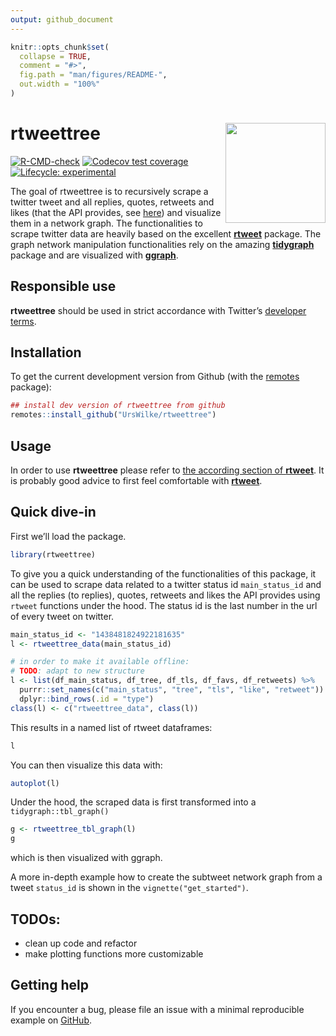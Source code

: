 ```yaml
---
output: github_document
---
```


<!-- README.md is generated from README.Rmd. Please edit that file -->

```r
knitr::opts_chunk$set(
  collapse = TRUE,
  comment = "#>",
  fig.path = "man/figures/README-",
  out.width = "100%"
)

```

<!-- The logo was created in the repo https://github.com/urswilke/rtweettree_hex -->
# rtweettree  <img src="man/figures/hex_sticker.png" width="160px" align="right" />

<!-- badges: start -->
[![R-CMD-check](https://github.com/urswilke/rtweettree/workflows/R-CMD-check/badge.svg)](https://github.com/urswilke/rtweettree/actions)
[![Codecov test coverage](https://codecov.io/gh/urswilke/rtweettree/branch/master/graph/badge.svg)](https://codecov.io/gh/urswilke/rtweettree?branch=master)
[![Lifecycle: experimental](https://img.shields.io/badge/lifecycle-experimental-orange.svg)](https://lifecycle.r-lib.org/articles/stages.html#experimental)
<!-- badges: end -->

The goal of rtweettree is to recursively scrape a twitter tweet and all replies, quotes, retweets and likes (that the API provides, see [here](https://community.rstudio.com/t/rtweet-package-extract-specific-tweets-from-specific-user/45206/2)) and visualize them in a network graph. The functionalities to scrape twitter data are heavily based on the excellent [**rtweet**](https://github.com/ropensci/rtweet) package. The graph network manipulation functionalities rely on the amazing [**tidygraph**](https://github.com/thomasp85/tidygraph) package and are visualized with [**ggraph**](https://github.com/thomasp85/ggraph).

## Responsible use

**rtweettree** should be used in strict accordance with Twitter's [developer terms](https://developer.twitter.com/en/developer-terms/more-on-restricted-use-cases).

## Installation

To get the current development version from Github (with the [remotes](https://github.com/r-lib/remotes) package):

```r
## install dev version of rtweettree from github
remotes::install_github("UrsWilke/rtweettree")
```


## Usage

In order to use **rtweettree** please refer to [the according section of
**rtweet**](https://github.com/ropensci/rtweet#usage). It is probably good
advice to first feel comfortable with
[**rtweet**](https://github.com/ropensci/rtweet).

## Quick dive-in

First we'll load the package.

```r
library(rtweettree)
```

To give you a quick understanding of the functionalities of this package, it can
be used to scrape data related to a twitter status id `main_status_id` and all
the replies (to replies), quotes, retweets and likes the API provides using
`rtweet` functions under the hood. The status id is the last number in the url
of every tweet on twitter.



```r
main_status_id <- "1438481824922181635"
l <- rtweettree_data(main_status_id)
```


```r
# in order to make it available offline:
# TODO: adapt to new structure
l <- list(df_main_status, df_tree, df_tls, df_favs, df_retweets) %>% 
  purrr::set_names(c("main_status", "tree", "tls", "like", "retweet")) %>% 
  dplyr::bind_rows(.id = "type")
class(l) <- c("rtweettree_data", class(l))

```

This results in a named list of rtweet dataframes:
```r
l
```

You can then visualize this data with: 

```r
autoplot(l)
```

Under the hood, the scraped data is first transformed into a `tidygraph::tbl_graph()`

```r
g <- rtweettree_tbl_graph(l)
g
```

which is then visualized with ggraph.


A more in-depth example how to create the subtweet network graph from a tweet
`status_id` is shown in the `vignette("get_started")`.

## TODOs:

* clean up code and refactor
* make plotting functions more customizable

## Getting help

If you encounter a bug, please file an issue with a minimal reproducible example on [GitHub](https://github.com/urswilke/rtweettree/issues).
